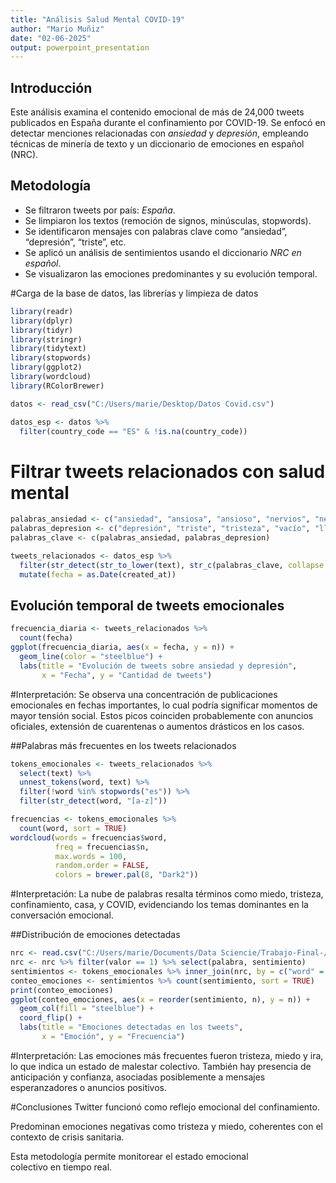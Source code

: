 ```yaml
---
title: "Análisis Salud Mental COVID-19"
author: "Mario Muñiz"
date: "02-06-2025"
output: powerpoint_presentation
---
```

## Introducción

Este análisis examina el contenido emocional de más de 24,000 tweets publicados en España durante el confinamiento por COVID-19. Se enfocó en detectar menciones relacionadas con *ansiedad* y *depresión*, empleando técnicas de minería de texto y un diccionario de emociones en español (NRC).

## Metodología

- Se filtraron tweets por país: *España*.
- Se limpiaron los textos (remoción de signos, minúsculas, stopwords).
- Se identificaron mensajes con palabras clave como "ansiedad", "depresión", "triste", etc.
- Se aplicó un análisis de sentimientos usando el diccionario *NRC en español*.
- Se visualizaron las emociones predominantes y su evolución temporal.

#Carga de la base de datos, las librerías y limpieza de datos
```r
library(readr)
library(dplyr)
library(tidyr)
library(stringr)
library(tidytext)
library(stopwords)
library(ggplot2)
library(wordcloud)
library(RColorBrewer)

datos <- read_csv("C:/Users/marie/Desktop/Datos Covid.csv")

datos_esp <- datos %>%
  filter(country_code == "ES" & !is.na(country_code))


```

# Filtrar tweets relacionados con salud mental

```r
palabras_ansiedad <- c("ansiedad", "ansiosa", "ansioso", "nervios", "nerviosa", "nervioso", "ataque", "pánico")
palabras_depresion <- c("depresión", "triste", "tristeza", "vacío", "llorar", "llanto", "desesperanza", "infeliz", "abatido", "deprimido", "deprimida")
palabras_clave <- c(palabras_ansiedad, palabras_depresion)

tweets_relacionados <- datos_esp %>%
  filter(str_detect(str_to_lower(text), str_c(palabras_clave, collapse = "|"))) %>%
  mutate(fecha = as.Date(created_at))

```

## Evolución temporal de tweets emocionales

```r
frecuencia_diaria <- tweets_relacionados %>%
  count(fecha)
ggplot(frecuencia_diaria, aes(x = fecha, y = n)) +
  geom_line(color = "steelblue") +
  labs(title = "Evolución de tweets sobre ansiedad y depresión",
       x = "Fecha", y = "Cantidad de tweets")

```


#Interpretación:
Se observa una concentración de publicaciones emocionales en fechas importantes, lo cual podría significar momentos de mayor tensión social. Estos picos coinciden probablemente con anuncios oficiales, extensión de cuarentenas o aumentos drásticos en los casos.

##Palabras más frecuentes en los tweets relacionados
```r
tokens_emocionales <- tweets_relacionados %>%
  select(text) %>%
  unnest_tokens(word, text) %>%
  filter(!word %in% stopwords("es")) %>%
  filter(str_detect(word, "[a-z]"))

frecuencias <- tokens_emocionales %>%
  count(word, sort = TRUE)
wordcloud(words = frecuencias$word,
          freq = frecuencias$n,
          max.words = 100,
          random.order = FALSE,
          colors = brewer.pal(8, "Dark2"))
```

#Interpretación:
La nube de palabras resalta términos como miedo, tristeza, confinamiento, casa, y COVID, evidenciando los temas dominantes en la conversación emocional.

##Distribución de emociones detectadas
```r
nrc <- read.csv("C:/Users/marie/Documents/Data Sciencie/Trabajo-Final-/nrc_espanol.csv", encoding = "UTF-8")
nrc <- nrc %>% filter(valor == 1) %>% select(palabra, sentimiento)
sentimientos <- tokens_emocionales %>% inner_join(nrc, by = c("word" = "palabra"))
conteo_emociones <- sentimientos %>% count(sentimiento, sort = TRUE)
print(conteo_emociones)
ggplot(conteo_emociones, aes(x = reorder(sentimiento, n), y = n)) +
  geom_col(fill = "steelblue") +
  coord_flip() +
  labs(title = "Emociones detectadas en los tweets",
       x = "Emoción", y = "Frecuencia")
```

#Interpretación:
Las emociones más frecuentes fueron tristeza, miedo y ira, lo que indica un estado de malestar colectivo. También hay presencia de anticipación y confianza, asociadas posiblemente a mensajes esperanzadores o anuncios positivos.

#Conclusiones
Twitter funcionó como reflejo emocional del confinamiento.

Predominan emociones negativas como tristeza y miedo, coherentes con el contexto de crisis sanitaria.

Esta metodología permite monitorear el estado emocional colectivo en tiempo real.


